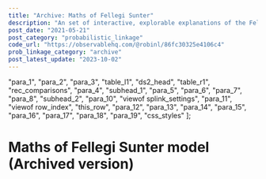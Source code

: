 ```yaml
---
title: "Archive: Maths of Fellegi Sunter"
description: "An set of interactive, explorable explanations of the Fellegi Sunter model of probabilistic record linkage.  This article shows how to compute the model"
post_date: "2021-05-21"
post_category: "probabilistic_linkage"
code_url: "https://observablehq.com/@robinl/86fc30325e4106c4"
prob_linkage_category: "archive"
post_latest_update: "2023-10-02"
---
```





  "para_1",
  "para_2",
  "para_3",
  "table_l1",
  "ds2_head",
  "table_r1",
  "rec_comparisons",
  "para_4",
  "subhead_1",
  "para_5",
  "para_6",
  "para_7",
  "para_8",
  "subhead_2",
  "para_10",
  "viewof splink_settings",
  "para_11",
  "viewof row_index",
  "this_row",
  "para_12",
  "para_13",
  "para_14",
  "para_15",
  "para_16",
  "para_17",
  "para_18",
  "para_19",
  "css_styles"
];

# Maths of Fellegi Sunter model (Archived version)

<ObservableNotebook notebook={notebook} cells={output_order} />